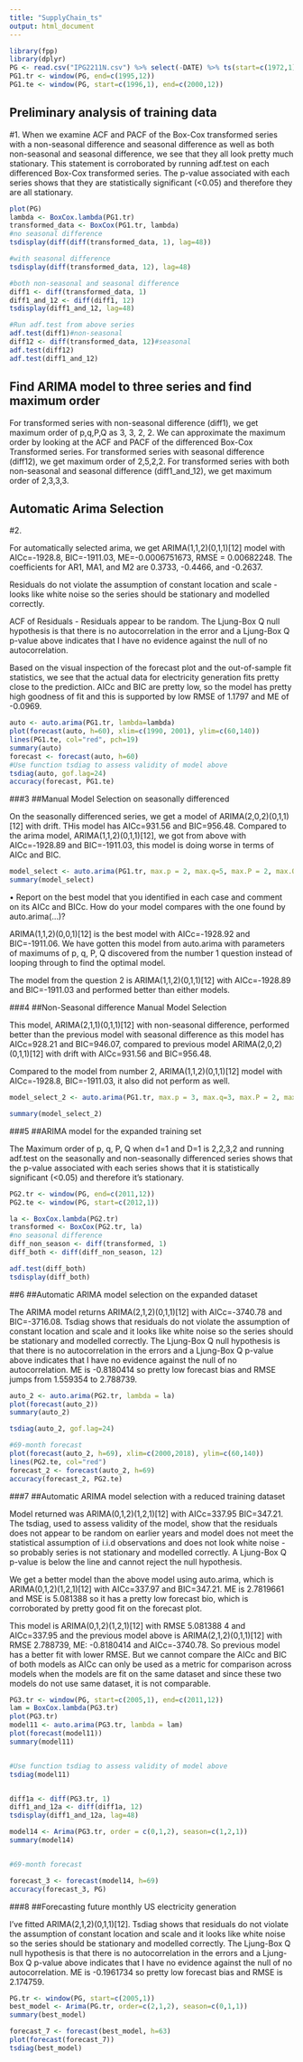 ```yaml
---
title: "SupplyChain_ts"
output: html_document
---
```


```r
library(fpp) 
library(dplyr) 
PG <- read.csv("IPG2211N.csv") %>% select(-DATE) %>% ts(start=c(1972,1), frequency=12)
PG1.tr <- window(PG, end=c(1995,12)) 
PG1.te <- window(PG, start=c(1996,1), end=c(2000,12))
```

## Preliminary analysis of training data
#1. 
When we examine ACF and PACF of the Box-Cox transformed series with a non-seasonal difference and seasonal difference as well as both non-seasonal and seasonal difference, we see that they all look pretty much stationary. This statement is corroborated by running adf.test on each differenced Box-Cox transformed series. The p-value associated with each series shows that they are statistically significant (<0.05) and therefore they are all stationary.


```r
plot(PG)
lambda <- BoxCox.lambda(PG1.tr)
transformed_data <- BoxCox(PG1.tr, lambda)
#no seasonal difference 
tsdisplay(diff(diff(transformed_data, 1), lag=48))

#with seasonal difference 
tsdisplay(diff(transformed_data, 12), lag=48) 

#both non-seasonal and seasonal difference 
diff1 <- diff(transformed_data, 1)
diff1_and_12 <- diff(diff1, 12)
tsdisplay(diff1_and_12, lag=48) 

#Run adf.test from above series 
adf.test(diff1)#non-seasonal 
diff12 <- diff(transformed_data, 12)#seasonal 
adf.test(diff12)
adf.test(diff1_and_12)

```

## Find ARIMA model to three series and find maximum order 

For transformed series with non-seasonal difference (diff1), we get maximum order of p,q,P,Q as 3, 3, 2, 2. We can approximate the maximum order by looking at the ACF and PACF of the differenced Box-Cox Transformed series. 
For transformed series with seasonal difference (diff12), we get maximum order of 2,5,2,2. 
For transformed series with both non-seasonal and seasonal difference (diff1_and_12), we get maximum order of 2,3,3,3. 


## Automatic Arima Selection 
#2. 

For automatically selected arima, we get ARIMA(1,1,2)(0,1,1)[12] model with AICc=-1928.8, BIC=-1911.03, ME=-0.0006751673, RMSE = 0.00682248. The coefficients for AR1, MA1, and M2 are 0.3733, -0.4466, and -0.2637. 

Residuals do not violate the assumption of constant location and scale - looks like white noise so the series should be stationary and modelled correctly. 

ACF of Residuals - Residuals appear to be random.
The Ljung-Box Q null hypothesis is that there is no autocorrelation in the error and a Ljung-Box Q p-value above indicates that I have no evidence against the null of no autocorrelation.

Based on the visual inspection of the forecast plot and the out-of-sample fit statistics, we see that the actual data for electricity generation fits pretty close to the prediction. AICc and BIC are pretty low, so the model has pretty high goodness of fit and this is supported by low RMSE of 1.1797 and ME of -0.0969. 

```r
auto <- auto.arima(PG1.tr, lambda=lambda)
plot(forecast(auto, h=60), xlim=c(1990, 2001), ylim=c(60,140)) 
lines(PG1.te, col="red", pch=19)
summary(auto)
forecast <- forecast(auto, h=60)
#Use function tsdiag to assess validity of model above 
tsdiag(auto, gof.lag=24) 
accuracy(forecast, PG1.te)
```
###3 
##Manual Model Selection on seasonally differenced 

On the seasonally differenced series, we get a model of ARIMA(2,0,2)(0,1,1)[12] with drift. THis model has AICc=931.56 and BIC=956.48. Compared to the arima model, ARIMA(1,1,2)(0,1,1)[12], we got from above with AICc=-1928.89 and BIC=-1911.03, this model is doing worse in terms of AICc and BIC. 

```r

model_select <- auto.arima(PG1.tr, max.p = 2, max.q=5, max.P = 2, max.Q=2, D=1)
summary(model_select)


```
•	Report on the best model that you identified in each case and comment on its AICc and BICc.  How do your model compares with the one found by auto.arima(…)?

ARIMA(1,1,2)(0,0,1)[12] is the best model with AICc=-1928.92 and BIC=-1911.06. We have gotten this model from auto.arima with parameters of maximums of p, q, P, Q discovered from the number 1 question instead of looping through to find the optimal model. 

The model from the question 2 is ARIMA(1,1,2)(0,1,1)[12] with AICc=-1928.89 and BIC=-1911.03 and performed better than either models. 

###4 
##Non-Seasonal difference Manual Model Selection 

This model, ARIMA(2,1,1)(0,1,1)[12] with non-seasonal difference, performed better than the previous model with seasonal difference as this model has AICc=928.21 and BIC=946.07, compared to previous model ARIMA(2,0,2)(0,1,1)[12] with drift with AICc=931.56 and BIC=956.48. 

Compared to the model from number 2, ARIMA(1,1,2)(0,1,1)[12] model with AICc=-1928.8, BIC=-1911.03, it also did not perform as well. 


```r
model_select_2 <- auto.arima(PG1.tr, max.p = 3, max.q=3, max.P = 2, max.Q=2, d=1)

summary(model_select_2)

```
###5
##ARIMA model for the expanded training set


The Maximum order of p, q, P, Q when d=1 and D=1 is 2,2,3,2 and running adf.test on the seasonally and non-seasonally differenced series shows that the p-value associated with each series shows that it is statistically significant (<0.05) and therefore it's stationary.

```r
PG2.tr <- window(PG, end=c(2011,12))
PG2.te <- window(PG, start=c(2012,1))

la <- BoxCox.lambda(PG2.tr)
transformed <- BoxCox(PG2.tr, la)
#no seasonal difference 
diff_non_season <- diff(transformed, 1)
diff_both <- diff(diff_non_season, 12)

adf.test(diff_both) 
tsdisplay(diff_both)

```

##6
##Automatic ARIMA model selection on the expanded dataset

The ARIMA model returns ARIMA(2,1,2)(0,1,1)[12] with AICc=-3740.78 and BIC=-3716.08. Tsdiag shows that residuals do not violate the assumption of constant location and scale and it looks like white noise so the series should be stationary and modelled correctly. The Ljung-Box Q null hypothesis is that there is no autocorrelation in the errors and a Ljung-Box Q p-value above indicates that I have no evidence against the null of no autocorrelation. ME is -0.8180414 so pretty low forecast bias and RMSE jumps from 1.559354 to 2.788739.

```r
auto_2 <- auto.arima(PG2.tr, lambda = la)
plot(forecast(auto_2)) 
summary(auto_2)

tsdiag(auto_2, gof.lag=24)

#69-month forecast 
plot(forecast(auto_2, h=69), xlim=c(2000,2018), ylim=c(60,140))
lines(PG2.te, col="red")  
forecast_2 <- forecast(auto_2, h=69)
accuracy(forecast_2, PG2.te)


```

###7
##Automatic ARIMA model selection with a reduced training dataset


Model returned was ARIMA(0,1,2)(1,2,1)[12] with AICc=337.95   BIC=347.21. The tsdiag, used to assess validity of the model, show that the residuals does not appear to be random on earlier years and model does not meet the statistical assumption of i.i.d observations and does not look white noise - so probably series is not stationary and modelled correctly. A Ljung-Box Q p-value is below the line and cannot reject the null hypothesis. 

We get a better model than the above model using auto.arima, which is ARIMA(0,1,2)(1,2,1)[12] with AICc=337.97 and BIC=347.21.  ME is 2.7819661 and MSE is 5.081388 so it has a pretty low forecast bio, which is corroborated by pretty good fit on the forecast plot. 

This model is ARIMA(0,1,2)(1,2,1)[12] with RMSE 5.081388 4 and AICc=337.95 and the previous model above is ARIMA(2,1,2)(0,1,1)[12] with RMSE 2.788739, ME: -0.8180414 and AICc=-3740.78. So previous model has a better fit with lower RMSE. But we cannot compare the AICc and BIC of both models as AICc can only be used as a metric for comparison across models when the models are fit on the same dataset and since these two models do not use same dataset, it is not comparable.


```r
PG3.tr <- window(PG, start=c(2005,1), end=c(2011,12))
lam = BoxCox.lambda(PG3.tr)
plot(PG3.tr)
model11 <- auto.arima(PG3.tr, lambda = lam)
plot(forecast(model11)) 
summary(model11)


#Use function tsdiag to assess validity of model above 
tsdiag(model11) 


diff1a <- diff(PG3.tr, 1)
diff1_and_12a <- diff(diff1a, 12)
tsdisplay(diff1_and_12a, lag=48) 

model14 <- Arima(PG3.tr, order = c(0,1,2), season=c(1,2,1))
summary(model14)


#69-month forecast 

forecast_3 <- forecast(model14, h=69)
accuracy(forecast_3, PG)


```

###8
##Forecasting future monthly US electricity generation

I've fitted ARIMA(2,1,2)(0,1,1)[12]. Tsdiag shows that residuals do not violate the assumption of constant location and scale and it looks like white noise so the series should be stationary and modelled correctly. The Ljung-Box Q null hypothesis is that there is no autocorrelation in the errors and a Ljung-Box Q p-value above indicates that I have no evidence against the null of no autocorrelation. ME is -0.1961734 so pretty low forecast bias and RMSE is 2.174759. 



```r
PG.tr <- window(PG, start=c(2005,1))
best_model <- Arima(PG.tr, order=c(2,1,2), season=c(0,1,1))
summary(best_model)

forecast_7 <- forecast(best_model, h=63)
plot(forecast(forecast_7)) 
tsdiag(best_model)

```

